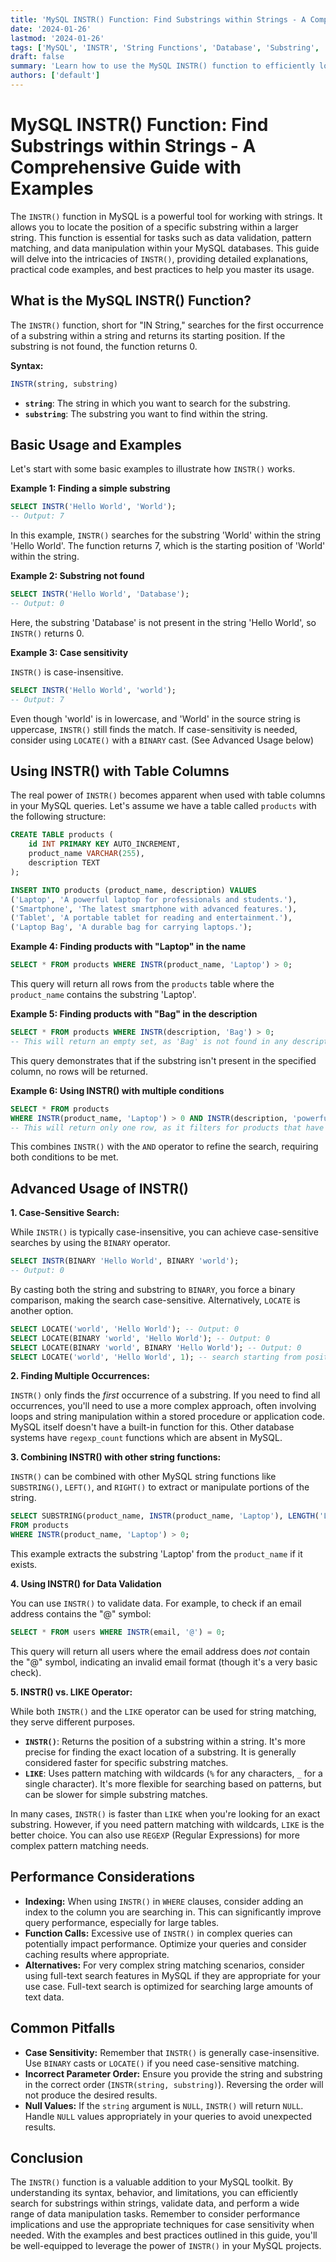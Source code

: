 ```yaml
---
title: 'MySQL INSTR() Function: Find Substrings within Strings - A Comprehensive Guide with Examples'
date: '2024-01-26'
lastmod: '2024-01-26'
tags: ['MySQL', 'INSTR', 'String Functions', 'Database', 'Substring', 'SQL', 'Tutorial', 'Example']
draft: false
summary: 'Learn how to use the MySQL INSTR() function to efficiently locate substrings within strings. This comprehensive guide provides detailed explanations, practical code examples, and best practices for using INSTR() in your SQL queries.'
authors: ['default']
---
```


# MySQL INSTR() Function: Find Substrings within Strings - A Comprehensive Guide with Examples

The `INSTR()` function in MySQL is a powerful tool for working with strings. It allows you to locate the position of a specific substring within a larger string. This function is essential for tasks such as data validation, pattern matching, and data manipulation within your MySQL databases. This guide will delve into the intricacies of `INSTR()`, providing detailed explanations, practical code examples, and best practices to help you master its usage.

## What is the MySQL INSTR() Function?

The `INSTR()` function, short for "IN String," searches for the first occurrence of a substring within a string and returns its starting position. If the substring is not found, the function returns 0.

**Syntax:**

```sql
INSTR(string, substring)
```

*   **`string`**: The string in which you want to search for the substring.
*   **`substring`**: The substring you want to find within the string.

## Basic Usage and Examples

Let's start with some basic examples to illustrate how `INSTR()` works.

**Example 1: Finding a simple substring**

```sql
SELECT INSTR('Hello World', 'World');
-- Output: 7
```

In this example, `INSTR()` searches for the substring 'World' within the string 'Hello World'. The function returns 7, which is the starting position of 'World' within the string.

**Example 2: Substring not found**

```sql
SELECT INSTR('Hello World', 'Database');
-- Output: 0
```

Here, the substring 'Database' is not present in the string 'Hello World', so `INSTR()` returns 0.

**Example 3: Case sensitivity**

`INSTR()` is case-insensitive.

```sql
SELECT INSTR('Hello World', 'world');
-- Output: 7
```

Even though 'world' is in lowercase, and 'World' in the source string is uppercase, `INSTR()` still finds the match.  If case-sensitivity is needed, consider using `LOCATE()` with a `BINARY` cast. (See Advanced Usage below)

## Using INSTR() with Table Columns

The real power of `INSTR()` becomes apparent when used with table columns in your MySQL queries.  Let's assume we have a table called `products` with the following structure:

```sql
CREATE TABLE products (
    id INT PRIMARY KEY AUTO_INCREMENT,
    product_name VARCHAR(255),
    description TEXT
);

INSERT INTO products (product_name, description) VALUES
('Laptop', 'A powerful laptop for professionals and students.'),
('Smartphone', 'The latest smartphone with advanced features.'),
('Tablet', 'A portable tablet for reading and entertainment.'),
('Laptop Bag', 'A durable bag for carrying laptops.');
```

**Example 4: Finding products with "Laptop" in the name**

```sql
SELECT * FROM products WHERE INSTR(product_name, 'Laptop') > 0;
```

This query will return all rows from the `products` table where the `product_name` contains the substring 'Laptop'.

**Example 5:  Finding products with "Bag" in the description**

```sql
SELECT * FROM products WHERE INSTR(description, 'Bag') > 0;
-- This will return an empty set, as 'Bag' is not found in any descriptions.
```

This query demonstrates that if the substring isn't present in the specified column, no rows will be returned.

**Example 6:  Using INSTR() with multiple conditions**

```sql
SELECT * FROM products
WHERE INSTR(product_name, 'Laptop') > 0 AND INSTR(description, 'powerful') > 0;
-- This will return only one row, as it filters for products that have 'Laptop' in their name AND 'powerful' in their description.
```

This combines `INSTR()` with the `AND` operator to refine the search, requiring both conditions to be met.

## Advanced Usage of INSTR()

**1. Case-Sensitive Search:**

While `INSTR()` is typically case-insensitive, you can achieve case-sensitive searches by using the `BINARY` operator.

```sql
SELECT INSTR(BINARY 'Hello World', BINARY 'world');
-- Output: 0
```

By casting both the string and substring to `BINARY`, you force a binary comparison, making the search case-sensitive. Alternatively, `LOCATE` is another option.

```sql
SELECT LOCATE('world', 'Hello World'); -- Output: 0
SELECT LOCATE(BINARY 'world', 'Hello World'); -- Output: 0
SELECT LOCATE(BINARY 'world', BINARY 'Hello World'); -- Output: 0
SELECT LOCATE('world', 'Hello World', 1); -- search starting from position 1, but still case insensitive
```

**2. Finding Multiple Occurrences:**

`INSTR()` only finds the *first* occurrence of a substring. If you need to find all occurrences, you'll need to use a more complex approach, often involving loops and string manipulation within a stored procedure or application code.  MySQL itself doesn't have a built-in function for this.  Other database systems have `regexp_count` functions which are absent in MySQL.

**3. Combining INSTR() with other string functions:**

`INSTR()` can be combined with other MySQL string functions like `SUBSTRING()`, `LEFT()`, and `RIGHT()` to extract or manipulate portions of the string.

```sql
SELECT SUBSTRING(product_name, INSTR(product_name, 'Laptop'), LENGTH('Laptop')) AS laptop_part
FROM products
WHERE INSTR(product_name, 'Laptop') > 0;
```

This example extracts the substring 'Laptop' from the `product_name` if it exists.

**4.  Using INSTR() for Data Validation**

You can use `INSTR()` to validate data.  For example, to check if an email address contains the "@" symbol:

```sql
SELECT * FROM users WHERE INSTR(email, '@') = 0;
```

This query will return all users where the email address does *not* contain the "@" symbol, indicating an invalid email format (though it's a very basic check).

**5.  INSTR() vs. LIKE Operator:**

While both `INSTR()` and the `LIKE` operator can be used for string matching, they serve different purposes.

*   **`INSTR()`**:  Returns the position of a substring within a string. It's more precise for finding the exact location of a substring. It is generally considered faster for specific substring matches.
*   **`LIKE`**:  Uses pattern matching with wildcards (`%` for any characters, `_` for a single character). It's more flexible for searching based on patterns, but can be slower for simple substring matches.

In many cases, `INSTR()` is faster than `LIKE` when you're looking for an exact substring. However, if you need pattern matching with wildcards, `LIKE` is the better choice. You can also use `REGEXP` (Regular Expressions) for more complex pattern matching needs.

## Performance Considerations

*   **Indexing:**  When using `INSTR()` in `WHERE` clauses, consider adding an index to the column you are searching in.  This can significantly improve query performance, especially for large tables.
*   **Function Calls:** Excessive use of `INSTR()` in complex queries can potentially impact performance.  Optimize your queries and consider caching results where appropriate.
*   **Alternatives:** For very complex string matching scenarios, consider using full-text search features in MySQL if they are appropriate for your use case.  Full-text search is optimized for searching large amounts of text data.

## Common Pitfalls

*   **Case Sensitivity:** Remember that `INSTR()` is generally case-insensitive. Use `BINARY` casts or `LOCATE()` if you need case-sensitive matching.
*   **Incorrect Parameter Order:** Ensure you provide the string and substring in the correct order (`INSTR(string, substring)`).  Reversing the order will not produce the desired results.
*   **Null Values:**  If the `string` argument is `NULL`, `INSTR()` will return `NULL`.  Handle `NULL` values appropriately in your queries to avoid unexpected results.

## Conclusion

The `INSTR()` function is a valuable addition to your MySQL toolkit. By understanding its syntax, behavior, and limitations, you can efficiently search for substrings within strings, validate data, and perform a wide range of data manipulation tasks. Remember to consider performance implications and use the appropriate techniques for case sensitivity when needed. With the examples and best practices outlined in this guide, you'll be well-equipped to leverage the power of `INSTR()` in your MySQL projects.